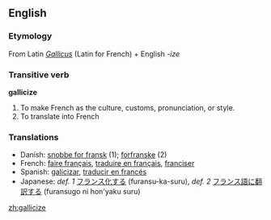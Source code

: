 ==English==

===Etymology===
From Latin ''[[Gallicus]]'' (Latin for French) + English ''-ize''

===Transitive verb===
{{rfc-trverb|Transitive verb}}
'''gallicize'''

# To make French as the culture, customs, pronunciation, or style.
# To translate into French

===Translations===
*Danish: [[snobbe for fransk]] (1); [[forfranske]] (2)
*French: [[faire français]], [[traduire en français]], [[franciser]]
*Spanish: [[galicizar]], [[traducir en francés]]
*Japanese: ''def. 1'' [[フランス化]]する (furansu-ka-suru), ''def. 2'' [[フランス語]]に[[翻訳する]] (furansugo ni hon'yaku suru)

[[zh:gallicize]]